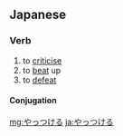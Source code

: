 ==Japanese==

===Verb===
{{ja-verb|h|type=2|rom=yattsukeru}}

# to [[criticise]]
# to [[beat]] up
# to [[defeat]]

====Conjugation====
{{ja-ichi|やっつけ|やっつけ}}

[[mg:やっつける]]
[[ja:やっつける]]